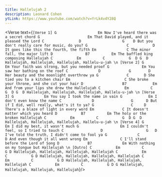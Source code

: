 ```yaml
---
title: Hallelujah 2
description: Leonard Cohen
ytLink: https://www.youtube.com/watch?v=YrLk4vdY28Q
---
```



<Verse text={`
[Verse 1]
         G                   Em
Now I've heard there was a secret chord
     G                      Em
That David played, and it pleased the Lord
    C                D                   G    D
But you don't really care for music, do you?
   G                  C           D
It goes like this the fourth, the fifth
    Em              C
The minor fall, the major lift
    D               B7          Em
The baffled king composing Hallelujah
     C           Em          C           G  D G  D
Hallelujah, Hallelujah, Hallelujah, Hallelu-u-jah
 \n
[Verse 2]
     G                         Em
Your faith was strong, but you needed proof
    G               Em
You saw her bathing on the roof
    C              D             G        D
Her beauty and the moonlight overthrew ya
    G             C       D
She tied you to a kitchen chair
    Em                         C
She broke your throne, and she cut your hair
    D                  B7            Em
And from your lips she drew the Hallelujah
     C           Em          C           G  D G  D
Hallelujah, Hallelujah, Hallelujah, Hallelu-u-jah
 \n
[Verse 3]
    G              Em
You say I took the name in vain
G            Em
I don't even know the name
    C              D                 G      D
But if I did, well really, what's it to ya?
          G                 C     D
There's a blaze of light in every word
   Em             C
It doesn't matter which you heard
    D           B7          Em
The holy or the broken Hallelujah
     C           Em          C           G  D G  D
Hallelujah, Hallelujah, Hallelujah, Hallelu-u-jah
 \n
[Verse 4]
  G               Em
I did my best, it wasn't much
  G                   Em
I couldn't feel, so I tried to touch
     C                 D                    G   D
I've told the truth, I didn't come to fool ya
    G              C        D
And even though it all went wrong
     Em               C
I'll stand before the Lord of Song
     D             B7              Em
With nothing on my tongue but Hallelujah
 \n
[Outro]
     C           Em          C           G D
Hallelujah, Hallelujah, Hallelujah, Hallelujah
     C           Em          C           G D
Hallelujah, Hallelujah, Hallelujah, Hallelujah
     C           Em          C           G D
Hallelujah, Hallelujah, Hallelujah, Hallelujah
     C           Em          C           G D G
Hallelujah, Hallelujah, Hallelujah, Hallelujah
`}/>
